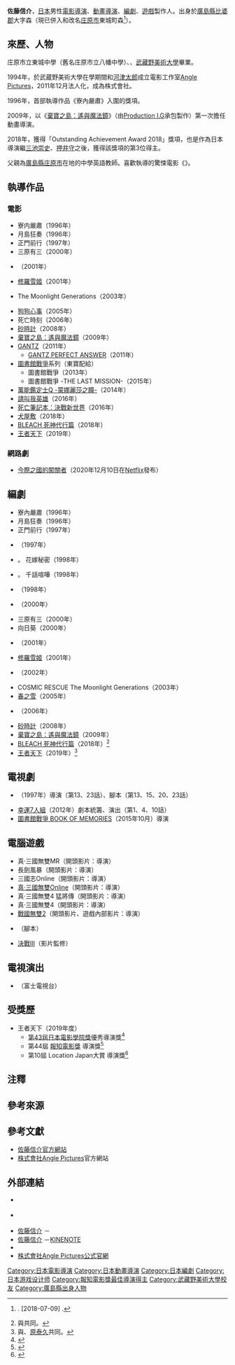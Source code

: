 {{noteTA |1=zh-hans:庄原; zh-hant:庄原; }}
{{藝人
|前綴尊稱 = 
|姓名 = 佐藤信介
|後綴尊稱 = 
|類型 = 導演
|圖片 = 
|圖片尺寸 = 
|補正 = 
|圖片替代 = 
|圖片簡介 = 
|本名 = 
|外文名 = 
|外文 = 
|羅馬拼音 = Satō Shinsuke
|英文名 = 
|暱稱 = 
|其他藝名 = 
|國籍 = {{JPN}}
|民族 = 
|籍貫 = [[日本人|日本人]]
|出生名 = 
|出生日期 = {{Birth date and age|1970|9|16|no}}
|出生地點 = {{JPN}}[[廣島縣|廣島縣]][[比婆郡|比婆郡]]{{link-ja|東城町|東城町}}大字森<br />（今[[庄原市|庄原市]]東城町森）
|逝世日期 = 
|逝世地點 = 
|死因 = 
|墓地 = 
|墓地坐標 = 
|職業 = [[電影導演|電影導演]]、[[編劇|編劇]]
|語言 = 
|教育程度 = 
|母校 = 
|宗教信仰 = 
|配偶 = 
|兒女 = 
|父母 = 
|親屬 = 
|音樂類型 = 
|演奏樂器 = 
|出道地點 = 
|出道日期 = 
|出道作 = 
|代表作 = '''電影'''<br />《[[GANTZ_(電影)|GANTZ]]》系列<br />《[[砂時計_(日本漫畫)|砂時計]]》<br />《[[圖書館戰爭#真人版電影|圖書館戰爭]]》<br />《[[棄寶之島：遙與魔法鏡|棄寶之島：遙與魔法鏡]]》<br />《[[請叫我英雄|請叫我英雄]]》<br />《[[王者天下#真人電影|王者天下]]》<br />'''電視劇'''<br />《[[幸運7人組|幸運7人組]]》
|著名角色 = 
|活躍年代 = 
|唱片公司 = 
|經紀公司 = 
|簽名 = 
|簽名大小 = 
|簽名替代 = 
|網站 = [http://anglepic.com/ Angle Pictures] {{ja icon}}
|相關團體 = 
|module = 
|module2 = 
|module3 = 
|module4 = 
|module5 = 
|module6 = 
|IMDb = 
|現任成員 = 
|過往成員 = 
|著名樂器 = 
|academyawards = 
|cannesfilmawards = 
|afiawards = 
|arielaward = 
|baftaawards = 
|cesarawards = 
|emmyawards = 
|filmfareawards = 
|geminiawards = 
|goldenglobeawards = 
|goldenraspberryawards = 
|goyaawards = 
|grammyawards = 
|hongkongfilmawards = 
|olivierawards = 
|iftaawards = 
|imageaward = 
|nationalfilmawards = 
|sagawards = 
|tonyawards = 
|goldenbauhiniaawards = 
|hkfcsawards = 
|asianfilmawards = 
|goldenhorseawards = 
|huabiaoawards = 
|goldenroosterawards = 
|hundredflowersawards = 
|goldeneagleawards = 
|flyingapsarasawards = 
|rthktop10goldsongsawards = 
|goldenmelodyawards = 
|mtvasiaawards = 
|ntsawards = 
|chinamusicawards = 
|goldenbellawards = 
|tvbanniversaryawards = 
|magnoliaawards = 
|asiantvawards = 
|rainbowawards = 
|tokyofilmawards = 
|yokohamafilmawards = 
|japanacademyawards = 
|japanesefilmcreticsawards = 
|mainichifilmawards = 
|blueribbonawards = 
|hochifilmawards = 
|kinemajunpotop10awards = 
|grandbellawards = 
|bluedragonfilmawards = 
|paeksangartsawards = 
|獎項 = 
}}
{{japanese|japanese=佐藤 信介|kana=さとう しんすけ|romaji=Satō Shinsuke}}
'''佐藤信介'''{{BD|1970年|9月16日||}}，[[日本|日本]]男性[[電影導演|電影導演]]、[[動畫|動畫]][[導演|導演]]、[[編劇|編劇]]、[[電子遊戲|遊戲]]製作人。出身於[[廣島縣|廣島縣]][[比婆郡|比婆郡]]{{link-ja|東城町|東城町}}大字森（現已併入和改名[[庄原市|庄原市]]東城町森<ref>{{lang|ja|[http://tojyo-apd.main.jp/index.html/tayori/tojyosinkoukudayori14.pdf 東城自治振興区だより 平成26年4月4日発行第14号]}}. [2018-07-09] {{ja icon}}.</ref>）。

== 來歷、人物 ==
庄原市立東城中學（舊名庄原市立八幡中學）、{{link-ja|廣島城北中學校·高等學校|広島城北中学校・高等学校|廣島城北高等學校}}、[[武藏野美術大學|武藏野美術大學]]畢業。

1994年，於武蔵野美術大學在學期間和[[河津太郎|河津太郎]]成立電影工作室[https://web.archive.org/web/20140517000742/http://anglepic.com/ Angle Pictures]，2011年12月法人化，成為株式會社。

1996年，首部執導作品《寮內嚴肅》入圍{{link-ja|Pia Film Festival|ぴあフィルムフェスティバル|Pia Film Festival 94 (PFF94)}}的獎項。

2009年，以《[[棄寶之島：遙與魔法鏡|棄寶之島：遙與魔法鏡]]》（由[[Production_I.G|Production I.G]]承包製作）第一次擔任動畫導演。

2018年，獲得{{link-ja|幻想曲國際電影節|ファンタジア国際映画祭|加拿大奇幻電影節}}「Outstanding Achievement Award 2018」獎項，也是作為日本導演繼[[三池崇史|三池崇史]]、[[押井守|押井守]]之後，獲得該獎項的第3位得主。

父親為[[廣島縣|廣島縣]][[庄原市|庄原市]]在地的中學英語教師。喜歡{{link-en|丹·歐班農|Dan O'Bannon}}執導的驚悚電影《{{link-en|芝加哥打鬼 (1985年電影)|The Return of the Living Dead|芝加哥打鬼}}》。

== 執導作品 ==
=== 電影 ===
* 寮内嚴肅（1996年）
* 月島狂奏（1996年）
* 正門前行（1997年）
* 三原有三（2000年）
* {{link-ja|LOVE SONG|LOVE SONG (映画)}}（2001年）
* [[修羅雪姬|修羅雪姬]]（2001年）
* {{link-ja|COSMIC RESCUE|COSMIC RESCUE}} The Moonlight Generations（2003年）
* [[狗狗心事|狗狗心事]]（2005年）
* 死亡時刻（2006年）
* [[砂時計_(日本電影)|砂時計]]（2008年）
* [[棄寶之島：遙與魔法鏡|棄寶之島：遙與魔法鏡]]（2009年）
* [[GANTZ_(電影)|GANTZ]]（2011年）
** [[GANTZ_(電影)|GANTZ PERFECT ANSWER]]（2011年）
* [[圖書館戰爭#真人版電影|圖書館戰爭]]系列（東寶配給）
** 圖書館戰爭（2013年）
** 圖書館戰爭 -THE LAST MISSION-（2015年）
* [[Q系列_(小說)#電影|萬能鑑定士Q -蒙娜麗莎之瞳-]]（2014年）
* [[請叫我英雄|請叫我英雄]]（2016年）
* [[死亡筆記本：決戰新世界|死亡筆記本：決戰新世界]]（2016年）
* [[犬屋敷#真人電影|犬屋敷]]（2018年）
* [[BLEACH_(電影)|BLEACH 死神代行篇]]（2018年）
* [[王者天下#真人電影|王者天下]]（2019年）

=== 網路劇 ===
* [[今際之國的闖關者_(電視劇)|今際之國的闖關者]]（2020年12月10日在[[Netflix|Netflix]]發布）

== 編劇 ==
* 寮內嚴肅（1996年）
* 月島狂奏（1996年）
* 正門前行（1997年）
* {{link-ja|東京夜曲|東京夜曲}}（1997年）
* {{lang|ja|恋、した}}。 花嫁{{lang|ja|の}}秘密（1998年）
* {{lang|ja|恋、した}}。 千話喧嘩（1998年）
* {{link-ja|炭團與竹輪|たどんとちくわ}}（1998年）
* {{link-ja|嘈嘈雜雜下北澤|ざわざわ下北沢}}（2000年）
* 三原有三（2000年）
* 向日葵（2000年）
* {{link-ja|LOVE SONG|LOVE SONG (映画)}}（2001年）
* [[修羅雪姬|修羅雪姬]]（2001年）
* {{lang|ja|ロックンロールミシン}}（2002年）
* COSMIC RESCUE The Moonlight Generations（2003年）
* [[春之雪|春之雪]]（2005年）
* {{link-ja|縣廳之星|県庁の星}}（2006年）
* [[砂時計_(日本漫畫)|砂時計]]（2008年）
* [[棄寶之島：遙與魔法鏡|棄寶之島：遙與魔法鏡]]（2009年）
* [[BLEACH_(電影)|BLEACH 死神代行篇]]（2018年）<ref group="注">與{{link-ja|羽原大介|羽原大介}}共同。</ref>
* [[王者天下#真人電影|王者天下]]（2019年）<ref group="注">與{{tsl|ja|黒岩勉|黑岩勉}}、[[原泰久|原泰久]]共同。</ref>

== 電視劇 ==
* {{link-ja|我，戀愛了。|恋、した。}} （1997年）導演（第13、23話）、腳本（第13、15、20、23話）
* [[幸運7人組|幸運7人組]]（2012年）劇本統籌、演出（第1、4、10話）
* [[圖書館戰爭#真人版電影|圖書館戰爭 BOOK OF MEMORIES]]（2015年10月）導演

== 電腦遊戲 ==
* 真·三國無雙MR（開頭影片：導演）
* 長劍風暴（開頭影片：導演）
* 三國志Online（開頭影片：導演）
* [[真·三國無雙_(1997年遊戲)|真·三國無雙Online]]（開頭影片：導演）
* 真·三國無雙4 猛將傳（開頭影片：導演）
* 真·三國無雙4（開頭影片：導演）
* [[戰國無雙2|戰國無雙2]]（開頭影片、遊戲內部影片：導演）
* {{link-ja|紅忍 血河之舞|紅忍 血河の舞}}（腳本）
* [[決戰III|決戰III]]（影片監修）

== 電視演出 ==
* {{link-ja|電影達人|映画の達人}}（富士電視台）

== 受獎歷 ==
* 王者天下（2019年度）
** [[第43屆日本電影學院獎|第43屆日本電影學院獎]]優秀導演獎<ref>{{cite news|url=https://eiga.com/news/20200115/13/|script-title=ja:第43回日本アカデミー賞「翔んで埼玉」が最多12部門で優秀賞！「閉鎖病棟」「キングダム」が追う|newspaper={{link-ja|電影.com|映画.com}}|date=2020-01-15|accessdate=2020-01-15|language=ja|archive-date=2020-01-15|archive-url=https://web.archive.org/web/20200115073305/https://eiga.com/news/20200115/13/|dead-url=no}}</ref>
** 第44屆 [[報知電影獎|報知電影獎]] 導演獎<ref>{{cite news|url=https://hochi.news/articles/20191127-OHT1T50272.html|script-title=ja:【報知映画賞】佐藤信介監督、「キングダム」で監督賞　中華統一続編「やりたい」|newspaper=體育報知|date=2019-11-28|accessdate=2019-11-28|language=ja|archive-date=2019-11-28|archive-url=https://web.archive.org/web/20191128071404/https://hochi.news/articles/20191127-OHT1T50272.html|dead-url=no}}</ref>
** 第10屆 Location Japan大賞 導演獎<ref>{{cite news|url=https://locationjapan.net/newss/10ljgranprix/|script-title=ja:第10回ロケーションジャパン大賞」授賞式にロケツーリズムのトップを走る監督·地域が集合！|newspaper=LOCATION JAPAN.net|date=2019-11-28|accessdate=2019-11-28|language=ja|archive-date=2021-11-22|archive-url=https://web.archive.org/web/20211122204932/https://locationjapan.net/newss/10ljgranprix/}}</ref>

== 注釋 ==
{{reflist|group="注"}}

== 參考來源 ==
{{reflist}}

== 參考文獻 ==
* [https://web.archive.org/web/20141228184254/http://shinsukesato.petit.cc/ 佐藤信介官方網站]
* [https://web.archive.org/web/20140517000742/http://anglepic.com/ 株式會社Angle Pictures]官方網站

== 外部連結 ==
* {{Official website|shinsukesato.petit.cc}} {{ja icon}}
* {{Twitter|Shin_Angle}} {{ja icon}}
* [http://www.allcinema.net/prog/show_p.php?num_p=272155 佐藤信介] {{Wayback|url=http://www.allcinema.net/prog/show_p.php?num_p=272155 |date=20160820160701 }} {{ja icon}}－{{link-ja|allcinema|allcinema}}
* [http://www.kinenote.com/main/public/cinema/person.aspx?person_id=130121 佐藤信介] {{Wayback|url=http://www.kinenote.com/main/public/cinema/person.aspx?person_id=130121 |date=20160419101142 }} {{ja icon}}－[[KINENOTE|KINENOTE]]
* {{IMDb name|0766263|Shinsuke Sato}}
* [https://web.archive.org/web/20140517000742/http://anglepic.com/ 株式會社Angle Pictures公式官網] {{ja icon}}

{{報知電影獎最佳導演}}
{{Normdaten}}
{{DEFAULTSORT:Satō Shinsuke}}
[[Category:日本電影導演|Category:日本電影導演]]
[[Category:日本動畫導演|Category:日本動畫導演]]
[[Category:日本編劇|Category:日本編劇]]
[[Category:日本游戏设计师|Category:日本游戏设计师]]
[[Category:報知電影獎最佳導演得主|Category:報知電影獎最佳導演得主]]
[[Category:武藏野美術大學校友|Category:武藏野美術大學校友]]
[[Category:廣島縣出身人物|Category:廣島縣出身人物]]